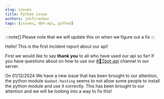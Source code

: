 ```yaml
---
slug: issues
title: Python issue
authors: jonfirexbox
tags: [issues, dbh-api, python]
---
```


:::note[]
Please note that we will update this on when we figure out a fix
:::

Hello! This is the first incident report about our api! 

First we would like to say **thank you** to all who have used our api so far! If you have questions about on how to use our [⁠#📘╏bot-api⁠](https://discord.com/channels/639477525927690240/1192648696517640252) channel in our server.

On 01/12/2024 We have a new issue that has been brought to our attention, the python module `danbot-hosting` seems to not allow some people to install the python module and use it correctly. This has been brought to our attention and we will be looking into a way to fix this!

